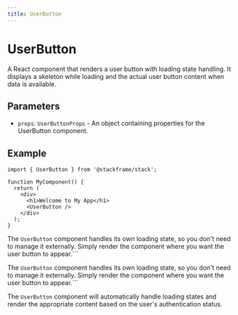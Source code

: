 ```yaml
---
title: UserButton
---
```


# UserButton

A React component that renders a user button with loading state handling. It displays a skeleton while loading and the actual user button content when data is available.

## Parameters

- `props`: `UserButtonProps` - An object containing properties for the UserButton component.

## Example

```tsx
import { UserButton } from '@stackframe/stack';

function MyComponent() {
  return (
    <div>
      <h1>Welcome to My App</h1>
      <UserButton />
    </div>
  );
}
```

The `UserButton` component handles its own loading state, so you don't need to manage it externally. Simply render the component where you want the user button to appear.```

The `UserButton` component handles its own loading state, so you don't need to manage it externally. Simply render the component where you want the user button to appear.```

The `UserButton` component will automatically handle loading states and render the appropriate content based on the user's authentication status.